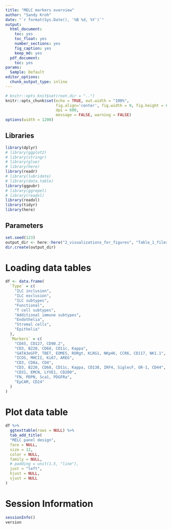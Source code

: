 ```yaml
---
title: "MELC markers overview"
author: "Sandy Kroh"
date: "`r format(Sys.Date(), '%B %d, %Y')`"
output:
  html_document:
    toc: yes
    toc_float: yes
    number_sections: yes
    fig_caption: yes
    keep_md: yes
  pdf_document:
    toc: yes
params:
  Sample: Default
editor_options:
  chunk_output_type: inline
---
```


```r
# knitr::opts_knit$set(root.dir = "..")
knitr::opts_chunk$set(echo = TRUE, out.width = "100%", 
                      fig.align='center', fig.width = 9, fig.height = 6,
                      dpi = 600, 
                      message = FALSE, warning = FALSE)
options(width = 1200)
```

## Libraries

```r
library(dplyr)
# library(ggplot2)
# library(stringr)
# library(glue)
# library(here)
library(readr)
# library(lubridate)
# library(data.table)
library(ggpubr)
# library(ggrepel)
# library(readxl)
library(readxl)
library(tidyr)
library(here)
```

## Parameters

```r
set.seed(123)
output_dir <- here::here("2_visualizations_for_figures", "Table_1_files")
dir.create(output_dir)
```

# Loading data tables

```r
df <- data.frame(
  `Type` = c(
    "ILC inclusion", 
    "ILC exclusion", 
    "ILC subtypes", 
    "Functional", 
    "T cell subtypes",
    "Additional immune subtypes", 
    "Endothelia", 
    "Stromal cells", 
    "Epithelia"
  ), 
  `Markers` = c(
    "CD45, CD127, CD90.2",
    "CD3, B220, CD68, CD11c, Kappa", 
    "GATA3eGFP, TBET, EOMES, RORgt, KLRG1, NKp46, CCR6, CD117, NK1.1", 
    "ICOS, MHCII, Ki67, AREG",
    "CD3, CD8a, CD4",
    "CD3, B220, CD68, CD11c, Kappa, CD138, IRF4, SiglecF, GR-1, CD44",
    "CD31, EMCN, LYVE1, CD200", 
    "FN, PDPN, Sca1, PDGFRa",
    "EpCAM, CD24"
  )
)

```

# Plot data table

```r

df %>%
  ggtexttable(rows = NULL) %>%
  tab_add_title(
  "MELC panel design",
  face = NULL,
  size = 12,
  color = NULL,
  family = NULL,
  # padding = unit(1.5, "line"),
  just = "left",
  hjust = NULL,
  vjust = NULL
)
```

# Session Information

```r
sessionInfo()
version
```
